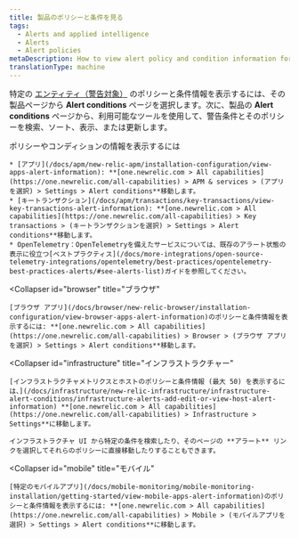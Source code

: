 ```yaml
---
title: 製品のポリシーと条件を見る
tags:
  - Alerts and applied intelligence
  - Alerts
  - Alert policies
metaDescription: How to view alert policy and condition information for the selected entity from its New Relic product instead of through alerts.
translationType: machine
---
```


特定の [エンティティ（警告対象）](/docs/using-new-relic/welcome-new-relic/get-started/glossary#entity) のポリシーと条件情報を表示するには、その製品ページから **Alert conditions** ページを選択します。次に、製品の **Alert conditions** ページから、利用可能なツールを使用して、警告条件とそのポリシーを検索、ソート、表示、または更新します。

<CollapserGroup>
  <Collapser
    id="apm"
    title="APMとサービス"
  >
    ポリシーやコンディションの情報を表示するには

    * [アプリ](/docs/apm/new-relic-apm/installation-configuration/view-apps-alert-information): **[one.newrelic.com > All capabilities](https://one.newrelic.com/all-capabilities) > APM & services > (アプリを選択) > Settings > Alert conditions**移動します。
    * [キートランザクション](/docs/apm/transactions/key-transactions/view-key-transactions-alert-information): **[one.newrelic.com > All capabilities](https://one.newrelic.com/all-capabilities) > Key transactions > (キートランザクションを選択) > Settings > Alert conditions**移動します。
    * OpenTelemetry：OpenTelemetryを備えたサービスについては、既存のアラート状態の表示に役立つ[ベストプラクティス](/docs/more-integrations/open-source-telemetry-integrations/opentelemetry/best-practices/opentelemetry-best-practices-alerts/#see-alerts-list)ガイドを参照してください。
  </Collapser>

  <Collapser
    id="browser"
    title="ブラウザ"
  >
    [ブラウザ アプリ](/docs/browser/new-relic-browser/installation-configuration/view-browser-apps-alert-information)のポリシーと条件情報を表示するには: **[one.newrelic.com > All capabilities](https://one.newrelic.com/all-capabilities) > Browser > (ブラウザ アプリを選択) > Settings > Alert conditions**移動します。
  </Collapser>

  <Collapser
    id="infrastructure"
    title="インフラストラクチャー"
  >
    [インフラストラクチャメトリクスとホストのポリシーと条件情報 (最大 50) を表示するには、](/docs/infrastructure/new-relic-infrastructure/infrastructure-alert-conditions/infrastructure-alerts-add-edit-or-view-host-alert-information) **[one.newrelic.com > All capabilities](https://one.newrelic.com/all-capabilities) > Infrastructure > Settings**に移動します。

    インフラストラクチャ UI から特定の条件を検索したり、そのページの **アラート** リンクを選択してそれらのポリシーに直接移動したりすることもできます。
  </Collapser>

  <Collapser
    id="mobile"
    title="モバイル"
  >
    [特定のモバイルアプリ](/docs/mobile-monitoring/mobile-monitoring-installation/getting-started/view-mobile-apps-alert-information)のポリシーと条件情報を表示するには: **[one.newrelic.com > All capabilities](https://one.newrelic.com/all-capabilities) > Mobile > (モバイルアプリを選択) > Settings > Alert conditions**に移動します。
  </Collapser>
</CollapserGroup>
